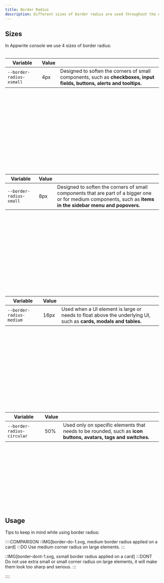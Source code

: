 ```yaml
---
title: Border Radius
description: Different sizes of border radius are used throughout the Appwrite UI according to the component size.
---
```


## Sizes

In Appwrite console we use 4 sizes of border radius: <br /><br />

| Variable                 | Value |                                                                                                                         |
| ------------------------ | ----- | ----------------------------------------------------------------------------------------------------------------------- |
| `--border-radius-xsmall` | 4px   | Designed to soften the corners of small components, such as **checkboxes, input fields, buttons, alerts and tooltips.** |

<Preview>
  <div
    class="card"
    style="border-radius: var(--border-radius-xsmall); width: 200px; aspect-ratio: 1 / 1;"
  ></div>
</Preview>
<br />
<br />
<br />

| Variable                | Value |                                                                                                                                                                |
| ----------------------- | ----- | -------------------------------------------------------------------------------------------------------------------------------------------------------------- |
| `--border-radius-small` | 8px   | Designed to soften the corners of small components that are part of a bigger one or for medium components, such as **items in the sidebar menu and popovers.** |

<Preview>
  <div
    class="card"
    style="border-radius: var(--border-radius-small); width: 200px; aspect-ratio: 1 / 1;"
  ></div>
</Preview>
<br />
<br />
<br />

| Variable                 | Value |                                                                                                                  |
| ------------------------ | ----- | ---------------------------------------------------------------------------------------------------------------- |
| `--border-radius-medium` | 16px  | Used when a UI element is large or needs to float above the underlying UI, such as **cards, modals and tables.** |

<Preview>
  <div
    class="card"
    style="border-radius: var(--border-radius-medium); width: 200px; aspect-ratio: 1 / 1;"
  ></div>
</Preview>
<br />
<br />
<br />

| Variable                   | Value |                                                                                                                |
| -------------------------- | ----- | -------------------------------------------------------------------------------------------------------------- |
| `--border-radius-circular` | 50%   | Used only on specific elements that needs to be rounded, such as **icon buttons, avatars, tags and switches.** |

<Preview>
  <div
    class="card"
    style="border-radius: var(--border-radius-circular); width: 200px; aspect-ratio: 1 / 1;"
  ></div>
</Preview>

## Usage

Tips to keep in mind while using border radius:

::::COMPARISON
::IMG[border-do-1.svg, medium border radius applied on a card]
:::DO
Use medium corner radius on large elements.
:::

::IMG[border-dont-1.svg, xsmall border radius applied on a card]
:::DONT
Do not use extra small or small corner radius on large elements, it will make them look too sharp and serious.
:::

::::
